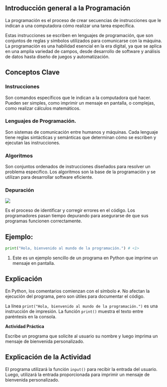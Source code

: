 ## Introducción general a la Programación

La programación es el proceso de crear secuencias de instrucciones que le indican a una computadora cómo realizar una tarea específica.

Estas instrucciones se escriben en lenguajes de programación, que son conjuntos de reglas y símbolos utilizados para comunicarse con la máquina. La programación es una habilidad esencial en la era digital, ya que se aplica en una amplia variedad de campos, desde desarrollo de software y análisis de datos hasta diseño de juegos y automatización.

## Conceptos Clave

### Instrucciones

Son comandos específicos que le indican a la computadora qué hacer. Pueden ser simples, como imprimir un mensaje en pantalla, o complejas, como realizar cálculos matemáticos.

### Lenguajes de Programación.

<!-- ![](images/lenguajes.png){fig-align="center"} -->

Son sistemas de comunicación entre humanos y máquinas. Cada lenguaje tiene reglas sintácticas y semánticas que determinan cómo se escriben y ejecutan las instrucciones.

### Algoritmos

<!-- ![](images/algoritmo.png){fig-align="center" width="417"} -->

Son conjuntos ordenados de instrucciones diseñados para resolver un problema específico. Los algoritmos son la base de la programación y se utilizan para desarrollar software eficiente.

### Depuración

![](images/debug.png){fig-align="center"}

Es el proceso de identificar y corregir errores en el código. Los programadores pasan tiempo depurando para asegurarse de que sus programas funcionen correctamente.

## Ejemplo:

``` python
print("Hola, bienvenido al mundo de la programación.") # <1>
```

1.  Este es un ejemplo sencillo de un programa en Python que imprime un mensaje en pantalla.

## Explicación

En Python, los comentarios comienzan con el símbolo `#`. No afectan la ejecución del programa, pero son útiles para documentar el código.

La línea `print("Hola, bienvenido al mundo de la programación.")` es una instrucción de impresión. La función `print()` muestra el texto entre paréntesis en la consola.

::: callout-tip
**Actividad Práctica**

Escribe un programa que solicite al usuario su nombre y luego imprima un mensaje de bienvenida personalizado.
:::

## Explicación de la Actividad

El programa utilizará la función `input()` para recibir la entrada del usuario. Luego, utilizará la entrada proporcionada para imprimir un mensaje de bienvenida personalizado.